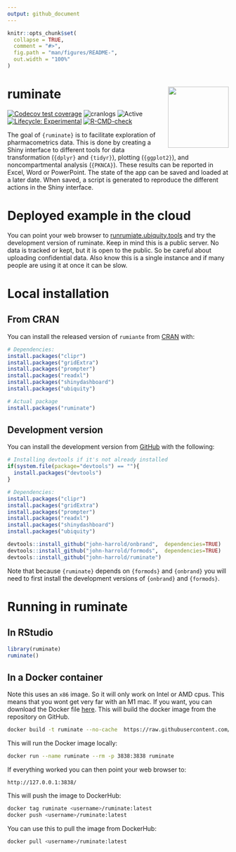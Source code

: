 ```yaml
---
output: github_document
---
```


<!-- README.md is generated from README.Rmd. Please edit that file -->

```r
knitr::opts_chunk$set(
  collapse = TRUE,
  comment = "#>",
  fig.path = "man/figures/README-",
  out.width = "100%"
)
```

# ruminate <img src="man/figures/logo.png" align="right" height="138.5" />

<!-- 
-->

<!-- badges: start -->

[![Codecov test coverage](https://codecov.io/gh/john-harrold/ruminate/branch/master/graph/badge.svg)](https://app.codecov.io/gh/john-harrold/ruminate?branch=master)
![cranlogs](https://cranlogs.r-pkg.org/badges/ruminate)
![Active](https://www.repostatus.org/badges/latest/active.svg)
[![Lifecycle: Experimental](https://img.shields.io/badge/lifecycle-experimental-orange.svg)](https://lifecycle.r-lib.org/articles/stages.html)
[![R-CMD-check](https://github.com/john-harrold/ruminate/actions/workflows/R-CMD-check.yaml/badge.svg)](https://github.com/john-harrold/ruminate/actions/workflows/R-CMD-check.yaml)

<!-- badges: end -->

The goal of `{ruminate}` is to facilitate exploration of pharmacometrics data. This is done by creating a Shiny interface to different tools for data transformation (`{dplyr}` and `{tidyr}`), plotting (`{ggplot2}`), and noncompartmental analysis (`{PKNCA}`). These results can be reported in Excel, Word or PowerPoint. The state of the app can be saved and loaded at a later date. When saved, a script is generated to reproduce the different actions in the Shiny interface.

# Deployed example in the cloud 

You can point your web browser to [runrumiate.ubiquity.tools](https://runruminate.ubiquity.tools) and try the development version of ruminate. Keep in mind this is a public server. No data is tracked or kept, but it is open to the public. So be careful about uploading confidential data. Also know this is a single instance and if many people are using it at once it can be slow.

# Local installation

## From CRAN

You can install the released version of ``rumiante`` from [CRAN](https://cran.r-project.org/package=ruminate) with:

``` r
# Dependencies:
install.packages("clipr")
install.packages("gridExtra")
install.packages("prompter")
install.packages("readxl")
install.packages("shinydashboard")
install.packages("ubiquity")

# Actual package
install.packages("ruminate")
```

## Development version

You can install the development version from [GitHub](https://github.com/john-harrold/ruminate/) with the following:

``` r
# Installing devtools if it's not already installed
if(system.file(package="devtools") == ""){
  install.packages("devtools") 
}

# Dependencies:
install.packages("clipr")
install.packages("gridExtra")
install.packages("prompter")
install.packages("readxl")
install.packages("shinydashboard")
install.packages("ubiquity")

devtools::install_github("john-harrold/onbrand",  dependencies=TRUE)
devtools::install_github("john-harrold/formods",  dependencies=TRUE)
devtools::install_github("john-harrold/ruminate")
```

Note that because `{ruminate}` depends on `{formods}` and `{onbrand}` you will need to first install the development versions of `{onbrand}` and `{formods}`.

# Running in ruminate

## In RStudio

``` r 
library(ruminate)
ruminate()
```

## In a Docker container

Note this uses an `x86` image. So it will only work on Intel or AMD cpus. This means that you wont get very far with an M1 mac.  If you want, you can download the Docker file [here](https://raw.githubusercontent.com/john-harrold/ruminate/main/inst/docker/local_container). This will build the docker image from the repository on GitHub.

``` bash
docker build -t ruminate --no-cache  https://raw.githubusercontent.com/john-harrold/ruminate/main/inst/docker/local_container
```
This will run the Docker image locally:

``` bash
docker run --name ruminate --rm -p 3838:3838 ruminate
```

If everything worked you can then point your web browser to:

```
http://127.0.0.1:3838/
```

This will push the image to DockerHub:

```bash
docker tag ruminate <username>/ruminate:latest
docker push <username>/ruminate:latest
```

You can use this to pull the image from DockerHub:

```bash
docker pull <username>/ruminate:latest
```
